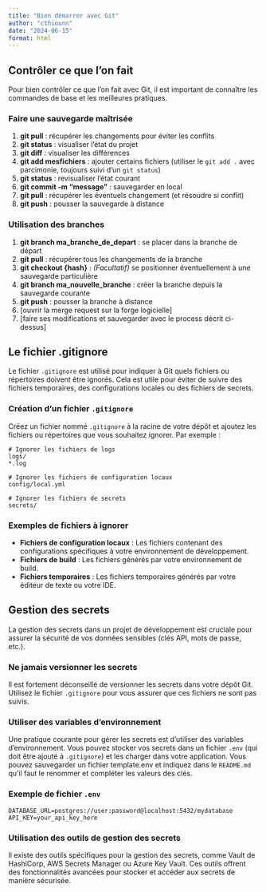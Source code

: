 ```yaml
---
title: "Bien démarrer avec Git"
author: "cthiounn"
date: "2024-06-15"
format: html
---
```


## Contrôler ce que l'on fait

Pour bien contrôler ce que l'on fait avec Git, il est important de connaître les commandes de base et les meilleures pratiques.

### Faire une sauvegarde maîtrisée

1. **git pull** : récupérer les changements pour éviter les conflits
2. **git status** : visualiser l'état du projet
3. **git diff** : visualiser les différences
4. **git add mesfichiers** : ajouter certains fichiers (utiliser le `git add .` avec parcimonie, toujours suivi d'un `git status`)
5. **git status** : revisualiser l'état courant
6. **git commit -m "message"** : sauvegarder en local
7. **git pull** : récupérer les éventuels changement (et résoudre si conflit)
8. **git push** : pousser la sauvegarde à distance

### Utilisation des branches

1. **git branch ma_branche_de_depart** : se placer dans la branche de départ
2. **git pull** : récupérer tous les changements de la branche
3. **git checkout {hash}** : *(Facultatif)* se positionner éventuellement à une sauvegarde particulière
4. **git branch ma_nouvelle_branche** : créer la branche depuis la sauvegarde courante
5. **git push** : pousser la branche à distance
6. [ouvrir la merge request sur la forge logicielle]
7. [faire ses modifications et sauvegarder avec le process décrit ci-dessus]

## Le fichier .gitignore

Le fichier `.gitignore` est utilisé pour indiquer à Git quels fichiers ou répertoires doivent être ignorés. Cela est utile pour éviter de suivre des fichiers temporaires, des configurations locales ou des fichiers de secrets.

### Création d'un fichier `.gitignore`

Créez un fichier nommé `.gitignore` à la racine de votre dépôt et ajoutez les fichiers ou répertoires que vous souhaitez ignorer. Par exemple :
```
# Ignorer les fichiers de logs
logs/
*.log

# Ignorer les fichiers de configuration locaux
config/local.yml

# Ignorer les fichiers de secrets
secrets/
```

### Exemples de fichiers à ignorer

- **Fichiers de configuration locaux** : Les fichiers contenant des configurations spécifiques à votre environnement de développement.
- **Fichiers de build** : Les fichiers générés par votre environnement de build.
- **Fichiers temporaires** : Les fichiers temporaires générés par votre éditeur de texte ou votre IDE.





## Gestion des secrets

La gestion des secrets dans un projet de développement est cruciale pour assurer la sécurité de vos données sensibles (clés API, mots de passe, etc.).

### Ne jamais versionner les secrets

Il est fortement déconseillé de versionner les secrets dans votre dépôt Git. Utilisez le fichier `.gitignore` pour vous assurer que ces fichiers ne sont pas suivis.

### Utiliser des variables d'environnement

Une pratique courante pour gérer les secrets est d'utiliser des variables d'environnement. Vous pouvez stocker vos secrets dans un fichier `.env` (qui doit être ajouté à `.gitignore`) et les charger dans votre application. Vous pouvez sauvegarder un fichier template.env et indiquez dans le `README.md` qu'il faut le renommer et compléter les valeurs des clés.

### Exemple de fichier `.env`

```
DATABASE_URL=postgres://user:password@localhost:5432/mydatabase
API_KEY=your_api_key_here
```

### Utilisation des outils de gestion des secrets

Il existe des outils spécifiques pour la gestion des secrets, comme Vault de HashiCorp, AWS Secrets Manager ou Azure Key Vault. Ces outils offrent des fonctionnalités avancées pour stocker et accéder aux secrets de manière sécurisée.
